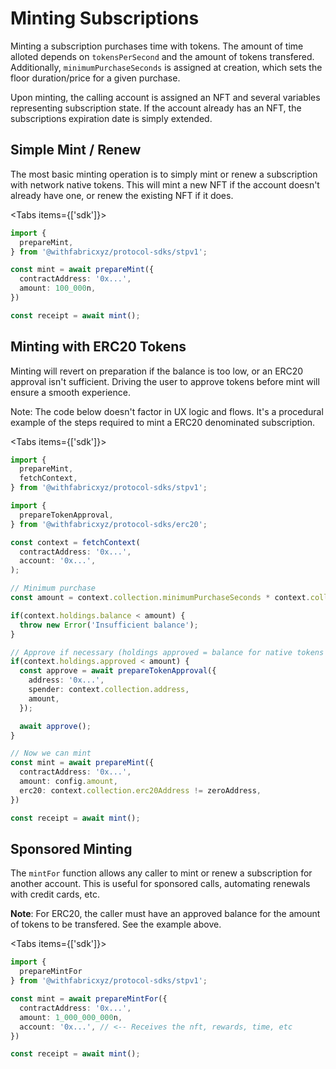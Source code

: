 
# Minting Subscriptions

Minting a subscription purchases time with tokens. The amount of time alloted depends on `tokensPerSecond` and the amount of tokens transfered. Additionally, `minimumPurchaseSeconds` is assigned at creation, which sets the floor duration/price for a given purchase.

Upon minting, the calling account is assigned an NFT and several variables representing subscription state. If the account already has an NFT, the subscriptions expiration date is simply extended.

## Simple Mint / Renew

The most basic minting operation is to simply mint or renew a subscription with network native tokens. This will mint a new NFT if the account doesn't already have one, or renew the existing NFT if it does.

<Tabs items={['sdk']}>
  <Tab>
  ```ts
  import {
    prepareMint,
  } from '@withfabricxyz/protocol-sdks/stpv1';

  const mint = await prepareMint({
    contractAddress: '0x...',
    amount: 100_000n,
  })

  const receipt = await mint();
  ```
  </Tab>
</Tabs>

## Minting with ERC20 Tokens

Minting will revert on preparation if the balance is too low, or an ERC20 approval isn't sufficient. Driving the user to approve tokens before mint will ensure a smooth experience.

Note: The code below doesn't factor in UX logic and flows. It's a procedural example of the steps required to mint a ERC20 denominated subscription.

<Tabs items={['sdk']}>
  <Tab>
  ```ts
  import {
    prepareMint,
    fetchContext,
  } from '@withfabricxyz/protocol-sdks/stpv1';

  import {
    prepareTokenApproval,
  } from '@withfabricxyz/protocol-sdks/erc20';

  const context = fetchContext(
    contractAddress: '0x...',
    account: '0x...',
  );

  // Minimum purchase
  const amount = context.collection.minimumPurchaseSeconds * context.collection.tokensPerSecond;

  if(context.holdings.balance < amount) {
    throw new Error('Insufficient balance');
  }

  // Approve if necessary (holdings approved = balance for native tokens such as ether)
  if(context.holdings.approved < amount) {
    const approve = await prepareTokenApproval({
      address: '0x...',
      spender: context.collection.address,
      amount,
    });

    await approve();
  }

  // Now we can mint
  const mint = await prepareMint({
    contractAddress: '0x...',
    amount: config.amount,
    erc20: context.collection.erc20Address != zeroAddress,
  })

  const receipt = await mint();
  ```
  </Tab>
</Tabs>


## Sponsored Minting

The `mintFor` function allows any caller to mint or renew a subscription for another account. This is useful for sponsored calls, automating renewals with credit cards, etc.

**Note**: For ERC20, the caller must have an approved balance for the amount of tokens to be transfered. See the example above.

<Tabs items={['sdk']}>
  <Tab>
  ```ts
  import {
    prepareMintFor
  } from '@withfabricxyz/protocol-sdks/stpv1';

  const mint = await prepareMintFor({
    contractAddress: '0x...',
    amount: 1_000_000_000n,
    account: '0x...', // <-- Receives the nft, rewards, time, etc
  })

  const receipt = await mint();
  ```
  </Tab>
</Tabs>

